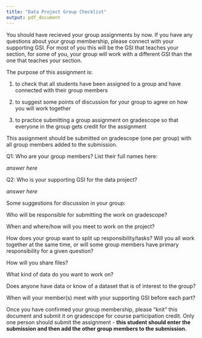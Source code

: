```yaml
---
title: "Data Project Group Checklist"
output: pdf_document
---
```


You should have recieved your group assignments by now.  If you have any questions about your group membership, please connect with your supporting GSI.  For most of you this will be the GSI that teaches your section, for some of you, your group will work with a different GSI than the one that teaches your section.

The purpose of this assignment is:

1) to check that all students have been assigned to a group and have connected with their group members

2) to suggest some points of discussion for your group to agree on how you will work together

2) to practice submitting a group assignment on gradescope so that everyone in the group gets credit for the assignment


This assignment should be submitted on gradescope (one per group) with all group members added to the submission.

Q1:  Who are your group members?  List their full names here:

_answer here_

Q2:  Who is your supporting GSI for the data project?

_answer here_

Some suggestions for discussion in your group:

Who will be responsible for submitting the work on gradescope?

When and where/how will you meet to work on the project?

How does your group want to split up responsibility/tasks? Will you all work together at the same time, or will some group members have primary responsibility for a given question? 

How will you share files?  

What kind of data do you want to work on? 

Does anyone have data or know of a dataset that is of interest to the group?

When will your member(s) meet with your supporting GSI before each part?


Once you have confirmed your group membership, please "knit" this document and submit it on gradescope for course participation credit.  Only one person should submit the assignment - **this student should enter the submission and then add the other group members to the submission.**  



